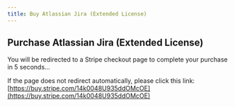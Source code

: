 ```yaml
---
title: Buy Atlassian Jira (Extended License)
---
```



<Head>
  <meta httpEquiv="refresh" content="5; url='https://buy.stripe.com/14k0048U935ddOMcOE'" />
</Head>

## Purchase Atlassian Jira (Extended License)

You will be redirected to a Stripe checkout page to complete your purchase in 5 seconds…

If the page does not redirect automatically, please click this link: [https://buy.stripe.com/14k0048U935ddOMcOE](https://buy.stripe.com/14k0048U935ddOMcOE)
